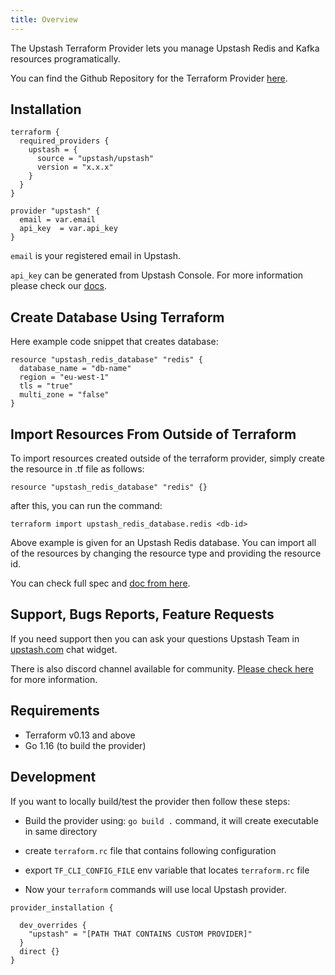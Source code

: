 ```yaml
---
title: Overview
---
```


The Upstash Terraform Provider lets you manage Upstash Redis and Kafka resources programatically.

You can find the Github Repository for the Terraform Provider [here](https://github.com/upstash/terraform-provider-upstash).

## Installation

```hcl
terraform {
  required_providers {
    upstash = {
      source = "upstash/upstash"
      version = "x.x.x"
    }
  }
}

provider "upstash" {
  email = var.email
  api_key  = var.api_key
}
```

`email` is your registered email in Upstash.

`api_key` can be generated from Upstash Console. For more information please check our [docs](https://docs.upstash.com/howto/developerapi).

## Create Database Using Terraform

Here example code snippet that creates database:

```hcl
resource "upstash_redis_database" "redis" {
  database_name = "db-name"
  region = "eu-west-1"
  tls = "true"
  multi_zone = "false"
}
```

## Import Resources From Outside of Terraform

To import resources created outside of the terraform provider, simply create the resource in .tf file as follows:

```hcl
resource "upstash_redis_database" "redis" {}
```

after this, you can run the command:

```
terraform import upstash_redis_database.redis <db-id>
```

Above example is given for an Upstash Redis database. You can import all of the resources by changing the resource type and providing the resource id.

You can check full spec and [doc from here](https://registry.terraform.io/providers/upstash/upstash/latest/docs).

## Support, Bugs Reports, Feature Requests

If you need support then you can ask your questions Upstash Team in [upstash.com](https://upstash.com) chat widget.

There is also discord channel available for community. [Please check here](https://docs.upstash.com/help/support) for more information.

## Requirements

-   Terraform v0.13 and above
-   Go 1.16 (to build the provider)

## Development

If you want to locally build/test the provider then follow these steps:

-   Build the provider using: `go build .` command, it will create executable in same directory
-   create `terraform.rc` file that contains following configuration
-   export `TF_CLI_CONFIG_FILE` env variable that locates `terraform.rc` file


-   Now your `terraform` commands will use local Upstash provider.

```hcl
provider_installation {

  dev_overrides {
    "upstash" = "[PATH THAT CONTAINS CUSTOM PROVIDER]"
  }
  direct {}
}
```
